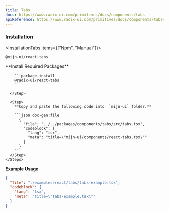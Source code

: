 ```yaml
---
title: Tabs
docs: https://www.radix-ui.com/primitives/docs/components/tabs
apiReference: https://www.radix-ui.com/primitives/docs/components/tabs#api-reference
---
```




<ComponentPreview>
  <TabsExample />
</ComponentPreview>

### Installation

<InstallationTabs items={["Npm", "Manual"]}>
  <InstallationTabsContent value="Npm">
  ```package-install
  @mijn-ui/react-tabs
  ```
  </InstallationTabsContent>

  <InstallationTabsContent value="Manual">
    <Steps>
      <Step>
        **Install Required Packages**

        ```package-install
        @radix-ui/react-tabs
        ```

      </Step>

      <Step>
        **Copy and paste the following code into  `mijn-ui` folder.**

        ```json doc-gen:file
          {
            "file": "../../packages/components/tabs/src/tabs.tsx",
            "codeblock": {
              "lang": "tsx",
              "meta": "title=\"mijn-ui/components/react-tabs.tsx\""
            }
          }
        ```
      </Step>
    </Steps>

  </InstallationTabsContent>
</InstallationTabs>

**Example Usage**

```json doc-gen:file
{
  "file": "./examples/react/tabs/tabs-example.tsx",
  "codeblock": {
    "lang": "tsx",
    "meta": "title=\"tabs-example.tsx\""
  }
}
```

